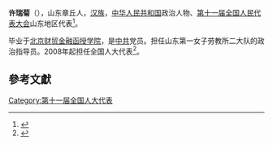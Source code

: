 '''许瑞菊'''（{{bd|1953年||}}），山东章丘人，[[汉族|汉族]]，[[中华人民共和国|中华人民共和国]]政治人物、[[第十一届全国人民代表大会|第十一届全国人民代表大会]]山东地区代表<ref>{{cite web|author=新华网|title=第十一届全国人大代表|url=http://news.xinhuanet.com/ziliao/2008-03/03/content_7708230.htm?node=36628|publisher=新华网|accessdate=2014-01-07|archive-date=2014-01-10|archive-url=https://web.archive.org/web/20140110211415/http://news.xinhuanet.com/ziliao/2008-03/03/content_7708230.htm?node=36628|dead-url=no}}</ref>。

毕业于[[北京财贸金融函授学院|北京财贸金融函授学院]]，是[[中共|中共]]党员。担任山东第一女子劳教所二大队的政治指导员。2008年起担任全国人大代表<ref>{{cite news|title=全国人大代表信息-许瑞菊|url=http://210.82.31.1:8084/delegate/viewDelegate.action?dbid=111258|accessdate=2013-04-05|newspaper=全国人大网|archive-url=https://web.archive.org/web/20140424094123/http://www.npc.gov.cn/delegate/viewDelegate.action?dbid=111258|archive-date=2014-04-24|dead-url=yes}}</ref>。

==參考文獻==
{{reflist}}
[[Category:第十一届全国人大代表|Category:第十一届全国人大代表]]